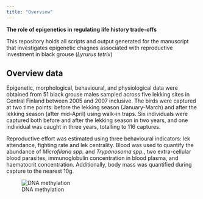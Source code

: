 ```yaml
---
title: "Overview"
---
```


**The role of epigenetics in regulating life history trade-offs**

This repository holds all scripts and output generated for the manuscript that investigates epigenetic chagnes associated with reproductive investment in black grouse (*Lyrurus tetrix*)

## Overview data

Epigenetic, morphological, behavioural, and physiological data were obtained from 51 black grouse males sampled across five lekking sites in Central Finland between 2005 and 2007 inclusive. The birds were captured at two time points: before the lekking season (January-March) and after the lekking season (after mid-April) using walk-in traps. Six individuals were captured both before and after the lekking season in two years, and one individual was caught in three years, totalling to 116 captures.

Reproductive effort was estimated using three behavioural indicators: lek attendance, fighting rate and lek centrality. Blood was used to quantify the abundance of *Microfilaria spp.* and *Trypanosoma spp.*, two extra-cellular blood parasites, immunoglobulin concentration in blood plasma, and haematocrit concentration. Additionally, body mass was quantified during capture to the nearest 10g.


![DNA methylation](img/methylation.jpeg)
